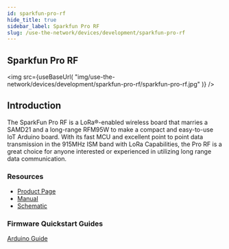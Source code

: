 ```yaml
---
id: sparkfun-pro-rf
hide_title: true
sidebar_label: Sparkfun Pro RF
slug: /use-the-network/devices/development/sparkfun-pro-rf
---
```



## Sparkfun Pro RF

<img
  src={useBaseUrl(
    "img/use-the-network/devices/development/sparkfun-pro-rf/sparkfun-pro-rf.jpg"
  )}
/>

## Introduction

The SparkFun Pro RF is a LoRa®-enabled wireless board that marries a SAMD21 and
a long-range RFM95W to make a compact and easy-to-use IoT Arduino board. With
its fast MCU and excellent point to point data transmission in the 915MHz ISM
band with LoRa Capabilities, the Pro RF is a great choice for anyone interested
or experienced in utilizing long range data communication.

### Resources

- [Product Page](https://www.sparkfun.com/products/14916)
- [Manual](https://learn.sparkfun.com/tutorials/sparkfun-samd21-pro-rf-hookup-guide?_ga=2.165621823.1036802692.1607713936-859284285.1605745645#introduction)
- [Schematic ](https://cdn.sparkfun.com/assets/f/f/8/e/f/SAMD21_Pro_RF_v11_Schematic.pdf)

### Firmware Quickstart Guides

[Arduino Guide](/use-the-network/devices/development/sparkfun-pro-rf/arduino)
